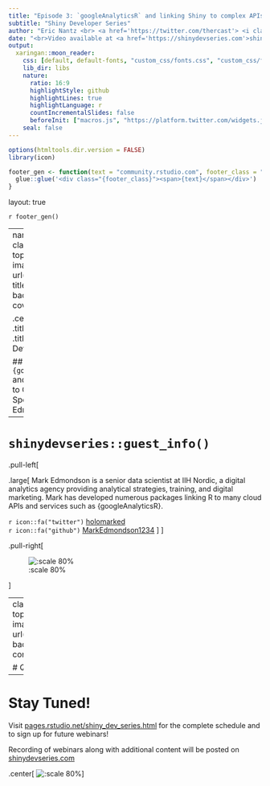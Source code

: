 ```yaml
---
title: "Episode 3: `googleAnalyticsR` and linking Shiny to complex APIs"
subtitle: "Shiny Developer Series"
author: "Eric Nantz <br> <a href='https://twitter.com/thercast'> <i class='fab  fa-twitter '></i>@thercast</a> <br> <a href='https://github.com/rpodcast'> <i class='fab  fa-github '></i>rpodcast</a> <br> <i class='fas  fa-microphone '></i>  <a href='https://r-podcast.org'>r-podcast.org</a><br>"
date: "<br>Video available at <a href='https://shinydevseries.com'>shinydevseries.com</a>"
output:
  xaringan::moon_reader:
    css: [default, default-fonts, "custom_css/fonts.css", "custom_css/fontsize.css", "custom_css/footer.css", "custom_css/title.css", "custom_css/two_columns.css", "custom_css/boxes.css"]
    lib_dir: libs
    nature:
      ratio: 16:9
      highlightStyle: github
      highlightLines: true
      highlightLanguage: r
      countIncrementalSlides: false
      beforeInit: ["macros.js", "https://platform.twitter.com/widgets.js"]
    seal: false
---
```


```r
options(htmltools.dir.version = FALSE)
library(icon)

footer_gen <- function(text = "community.rstudio.com", footer_class = "my-footer") {
  glue::glue('<div class="{footer_class}"><span>{text}</span></div>')
}
```

layout: true

`r footer_gen()` 

<!-- this adds the link footer to all slides, depends on my-footer class in css-->

---
name: xaringan-title
class: inverse, left, top
background-image: url(img/background-title-with-logo.png)
background-size: cover

.center[
.titleheaderfont[
.titleheader[
Shiny Developer Series
]
]
]

## Episode 3: `{googleAnalyticsR}` and
## Linking Shiny to Complex APIs
### Special Guest: Mark Edmondson

---

# `shinydevseries::guest_info()`

.pull-left[

.large[
Mark Edmondson is a senior data scientist at IIH Nordic, a digital analytics agency providing analytical strategies, training, and digital marketing.  Mark has developed numerous packages linking R to many cloud APIs and services such as {googleAnalyticsR}.

`r icon::fa("twitter")` [holomarked](https://twitter.com/holomarked)
<br>
`r icon::fa("github")` [MarkEdmondson1234](https://github.com/MarkEdmondson1234)
]
]

.pull-right[

![:scale 80%](img/mark_edmondson_pic.jpeg)

]

---
class: inverse, center, top
background-image: url(img/audience.png)
background-size: contain

# Questions?

---

# Stay Tuned!

Visit [pages.rstudio.net/shiny_dev_series.html](https://pages.rstudio.net/shiny_dev_series.html) for the complete schedule and to sign up for future webinars!

Recording of webinars along with additional content will be posted on [shinydevseries.com](https://shinydevseries.com)

.center[
![:scale 80%](img/website_screenshot.png)
]
